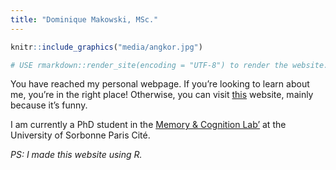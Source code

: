 ```yaml
---
title: "Dominique Makowski, MSc."
---
```


```r
knitr::include_graphics("media/angkor.jpg")

# USE rmarkdown::render_site(encoding = "UTF-8") to render the website. Then push with github.
```


You have reached my personal webpage. If you're looking to learn about me, you're in the right place! Otherwise, you can visit [this](http://existentialcomics.com/) website, mainly because it's funny.

I am currently a PhD student in the [Memory & Cognition Lab'](http://recherche.parisdescartes.fr/LaboratoireMemoireCognition) at the University of Sorbonne Paris Cité.


*PS: I made this website using R.*


<script>
  (function(i,s,o,g,r,a,m){i['GoogleAnalyticsObject']=r;i[r]=i[r]||function(){
  (i[r].q=i[r].q||[]).push(arguments)},i[r].l=1*new Date();a=s.createElement(o),
  m=s.getElementsByTagName(o)[0];a.async=1;a.src=g;m.parentNode.insertBefore(a,m)
  })(window,document,'script','https://www.google-analytics.com/analytics.js','ga');

  ga('create', 'UA-98191491-1', 'auto');
  ga('send', 'pageview');

</script>